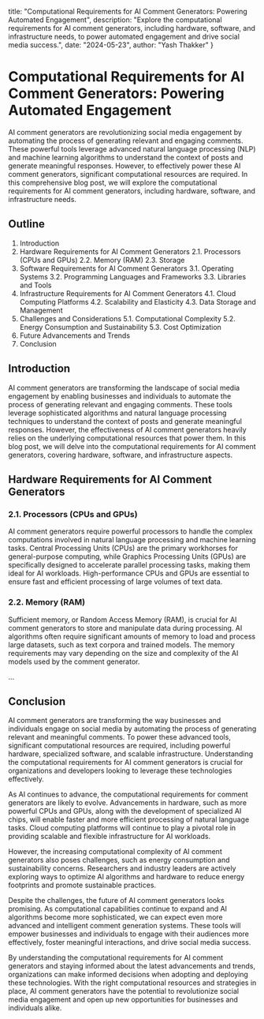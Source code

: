   title: "Computational Requirements for AI Comment Generators: Powering Automated Engagement",
  description: "Explore the computational requirements for AI comment generators, including hardware, software, and infrastructure needs, to power automated engagement and drive social media success.",
  date: "2024-05-23",
  author: "Yash Thakker"
}

# Computational Requirements for AI Comment Generators: Powering Automated Engagement

AI comment generators are revolutionizing social media engagement by automating the process of generating relevant and engaging comments. These powerful tools leverage advanced natural language processing (NLP) and machine learning algorithms to understand the context of posts and generate meaningful responses. However, to effectively power these AI comment generators, significant computational resources are required. In this comprehensive blog post, we will explore the computational requirements for AI comment generators, including hardware, software, and infrastructure needs.

## Outline

1. Introduction
2. Hardware Requirements for AI Comment Generators
   2.1. Processors (CPUs and GPUs)
   2.2. Memory (RAM)
   2.3. Storage
3. Software Requirements for AI Comment Generators
   3.1. Operating Systems
   3.2. Programming Languages and Frameworks
   3.3. Libraries and Tools
4. Infrastructure Requirements for AI Comment Generators
   4.1. Cloud Computing Platforms
   4.2. Scalability and Elasticity
   4.3. Data Storage and Management
5. Challenges and Considerations
   5.1. Computational Complexity
   5.2. Energy Consumption and Sustainability
   5.3. Cost Optimization
6. Future Advancements and Trends
7. Conclusion

## Introduction

AI comment generators are transforming the landscape of social media engagement by enabling businesses and individuals to automate the process of generating relevant and engaging comments. These tools leverage sophisticated algorithms and natural language processing techniques to understand the context of posts and generate meaningful responses. However, the effectiveness of AI comment generators heavily relies on the underlying computational resources that power them. In this blog post, we will delve into the computational requirements for AI comment generators, covering hardware, software, and infrastructure aspects.

## Hardware Requirements for AI Comment Generators

### 2.1. Processors (CPUs and GPUs)

AI comment generators require powerful processors to handle the complex computations involved in natural language processing and machine learning tasks. Central Processing Units (CPUs) are the primary workhorses for general-purpose computing, while Graphics Processing Units (GPUs) are specifically designed to accelerate parallel processing tasks, making them ideal for AI workloads. High-performance CPUs and GPUs are essential to ensure fast and efficient processing of large volumes of text data.

### 2.2. Memory (RAM)

Sufficient memory, or Random Access Memory (RAM), is crucial for AI comment generators to store and manipulate data during processing. AI algorithms often require significant amounts of memory to load and process large datasets, such as text corpora and trained models. The memory requirements may vary depending on the size and complexity of the AI models used by the comment generator.

...

## Conclusion

AI comment generators are transforming the way businesses and individuals engage on social media by automating the process of generating relevant and meaningful comments. To power these advanced tools, significant computational resources are required, including powerful hardware, specialized software, and scalable infrastructure. Understanding the computational requirements for AI comment generators is crucial for organizations and developers looking to leverage these technologies effectively.

As AI continues to advance, the computational requirements for comment generators are likely to evolve. Advancements in hardware, such as more powerful CPUs and GPUs, along with the development of specialized AI chips, will enable faster and more efficient processing of natural language tasks. Cloud computing platforms will continue to play a pivotal role in providing scalable and flexible infrastructure for AI workloads.

However, the increasing computational complexity of AI comment generators also poses challenges, such as energy consumption and sustainability concerns. Researchers and industry leaders are actively exploring ways to optimize AI algorithms and hardware to reduce energy footprints and promote sustainable practices.

Despite the challenges, the future of AI comment generators looks promising. As computational capabilities continue to expand and AI algorithms become more sophisticated, we can expect even more advanced and intelligent comment generation systems. These tools will empower businesses and individuals to engage with their audiences more effectively, foster meaningful interactions, and drive social media success.

By understanding the computational requirements for AI comment generators and staying informed about the latest advancements and trends, organizations can make informed decisions when adopting and deploying these technologies. With the right computational resources and strategies in place, AI comment generators have the potential to revolutionize social media engagement and open up new opportunities for businesses and individuals alike.